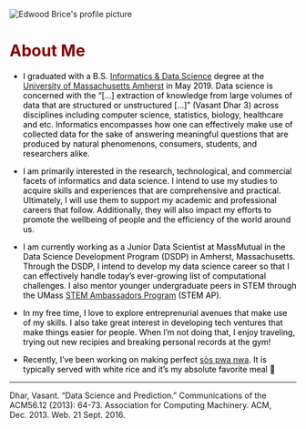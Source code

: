 <link rel="stylesheet" href="edwoodbrice_styles" type="text/css">

<img src="images/EB_Boston_Version3.svg" alt="Edwood Brice's profile picture" class = "center">

<title> Edwood Brice </title>

# <span style="color:maroon">About Me</span>
* <span style="color:black">I graduated with a B.S. [Informatics & Data Science](https://www.cics.umass.edu/informatics) degree at the [University of Massachusetts Amherst](https://www.umass.edu) in May 2019. Data science is concerned with the “[...] extraction of knowledge from large volumes of data that are structured or unstructured [...]” (Vasant Dhar 3) across disciplines including computer science, statistics, biology, healthcare and etc. Informatics encompasses how one can effectively make use of collected data for the sake of answering meaningful questions that are produced by natural phenomenons, consumers, students, and researchers alike.</span> 

* <span style="color:black"> I am primarily interested in the research, technological, and commercial facets of informatics and data science. I intend to use my studies to acquire skills and experiences that are comprehensive and practical. Ultimately, I will use them to support my academic and professional careers that follow. Additionally, they will also impact my efforts  to promote the wellbeing of people and the efficiency of the world around us.</span> 

* <span style="color:black"> I am currently working as a Junior Data Scientist at MassMutual in the Data Science Development Program (DSDP) in Amherst, Massachusetts. Through the DSDP, I intend to develop my data science career so that I can effectively handle today’s ever-growing list of computational challenges. I also mentor younger undergraduate peers in STEM through the UMass [STEM Ambassadors Program](https://www.stemapumass.org/) (STEM AP).</span> 

* <span style="color:black"> In my free time, I love to explore entreprenurial avenues that make use of my skills. I also take great interest in developing tech ventures that make things easier for people. When I'm not doing that, I enjoy traveling, trying out new recipies and breaking personal records at the gym! </span> 

* <span style="color:black"> Recently, I've been  working on making perfect [sòs pwa nwa](http://loveforhaitianfood.com/sos-pwa-nwa-black-bean-puree-2/). It is typically served with white rice and it's my absolute favorite meal 🍛 </span> 

***

Dhar, Vasant. "Data Science and Prediction." Communications of the ACM56.12 (2013): 64-73. Association for Computing Machinery. ACM, Dec. 2013. Web. 21 Sept. 2016.